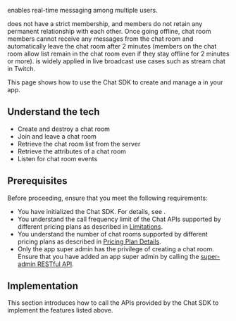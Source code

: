 
<Vg k="CHAT_ROOM"/> enables real-time messaging among multiple users.

<Vg k="CHAT_ROOM"/> does not have a strict membership, and members do not retain any permanent relationship with each other. Once going offline, chat room members cannot receive any messages from the chat room and automatically leave the chat room after 2 minutes (members on the chat room allow list remain in the chat room even if they stay offline for 2 minutes or more). <Vg k="CHAT_ROOM"/> is widely applied in live broadcast use cases such as stream chat in Twitch.

This page shows how to use the Chat SDK to create and manage a <Vg k="CHAT_ROOM"/> in your app.


## Understand the tech

<Understand />

- Create and destroy a chat room
- Join and leave a chat room
- Retrieve the chat room list from the server
- Retrieve the attributes of a chat room
- Listen for chat room events


## Prerequisites

Before proceeding, ensure that you meet the following requirements:

- You have initialized the Chat SDK. For details, see <Link to="/agora-chat/get-started/get-started-sdk"><Vg k="GET_STARTED"/></Link>.
- You understand the call frequency limit of the Chat APIs supported by different pricing plans as described in [Limitations](/agora-chat/reference/limitations).
- You understand the number of chat rooms supported by different pricing plans as described in [Pricing Plan Details](/agora-chat/reference/pricing-plan-details).
- Only the app super admin has the privilege of creating a chat room. Ensure that you have added an app super admin by calling the [super-admin RESTful API](/agora-chat/restful-api/chatroom-management/manage-chatroom-admins#adding-a-chat-room-super-admin).


## Implementation

This section introduces how to call the APIs provided by the Chat SDK to implement the features listed above.

<ProjectImplement />